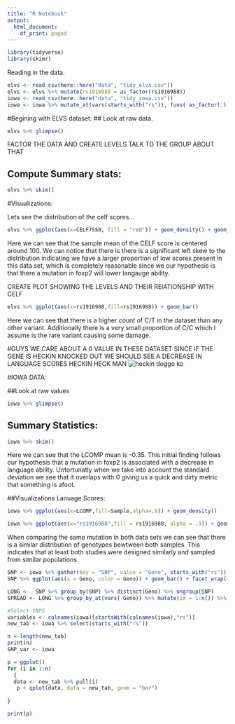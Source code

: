 ```yaml
---
title: "R Notebook"
output:
  html_document:
    df_print: paged
---
```


```r
library(tidyverse)
library(skimr)
```

Reading in the data.
```r
elvs <- read_csv(here::here("data", "tidy_elvs.csv"))
elvs <- elvs %>% mutate(rs1916988 = as_factor(rs1916988))
iowa <- read_csv(here::here("data", "tidy_iowa.csv"))
iowa <- iowa %>% mutate_at(vars(starts_with("rs")), funs( as_factor(.)))
```



#Begining with ELVS dataset:
## Look at raw data.
```r
elvs %>% glimpse()
```
FACTOR THE DATA AND CREATE LEVELS TALK TO THE GROUP ABOUT THAT 


## Compute Summary stats:
```r
elvs %>% skim()
```



#Visualizations:


Lets see the distribution of the celf scores...
```r
elvs %>% ggplot(aes(x=CELF7SS0, fill = "red")) + geom_density() + geom_vline(xintercept = 100)
```
Here we can see that the sample mean of the  CELF score is centered around 100. We can notice that there is there is a significant left skew to the distribution indicating we have a larger proportion of low scores present in this data set, which is completely reasonable since we our hypothesis is that there a mutation in foxp2 will lower langauge ability. 



CREATE PLOT SHOWING THE LEVELS AND THEIR RElATIONSHIP WITH CELF 
```r
elvs %>% ggplot(aes(x=rs1916988,fill=rs1916988)) + geom_bar() 
```

Here we can see that there is a higher count of C/T in the dataset than any other variant. Additionally there is a very small proportion of C/C which I assume is the rare variant causing some damage.  


#GUYS WE CARE ABOUT A 0 VALUE IN THESE DATASET SINCE IF THE GENE IS HECKIN KNOCKED OUT WE SHOULD SEE A DECREASE IN LANGUAGE SCORES HECKIN HECK MAN
![heckin doggo ko](heckindoggoko.jpg)

#IOWA DATA: 

##Look at raw values
```r
iowa %>% glimpse()
```





## Summary Statistics:
```r
iowa %>% skim()
```
Here we can see that the LCOMP mean is -0.35. This initial finding follows our hypothesis that a mutation in foxp2 is associated with a decrease in language ability. Unfortunatly when we take into account the standard deviation we see that it overlaps with 0 giving us a quick and dirty metric that something is afoot. 



##Visualizations
Lanuage Scores:
```r
iowa %>% ggplot(aes(x=LCOMP,fill=Sample,alpha=.9)) + geom_density()
```





```r
iowa %>% ggplot(aes(x="rs1916988",fill = rs1916988, alpha = .9)) + geom_bar() 
```
When comparing the same mutation in both data sets we can see that there is a similar distribution of genotypes bewtween both samples. This indicates that at least both studies were designed similarly and sampled from similar populations. 



```r
SNP <- iowa %>% gather(key = "SNP", value = "Geno", starts_with("rs")) %>% group_by(SNP)
SNP %>% ggplot(aes(x = Geno, color = Geno)) + geom_bar() + facet_wrap(~SNP)
```






```r
LONG <-  SNP %>% group_by(SNP) %>% distinct(Geno) %>% ungroup(SNP)
SPREAD <- LONG %>% group_by_at(vars(-Geno)) %>% mutate(id = 1:n()) %>% ungroup() %>% spread(SNP,Geno)
```

```r
#Select SNPS
variables <- colnames(iowa)[startsWith(colnames(iowa),"rs")]
new_tab <- iowa %>% select(starts_with("rs")) 

n <-length(new_tab)
print(n)
SNP_var <- iowa

p = ggplot()
for (i in 1:n)
  {
  data <- new_tab %>% pull(i)
   p + qplot(data, data = new_tab, geom = "bar")
  
}

print(p)

```



